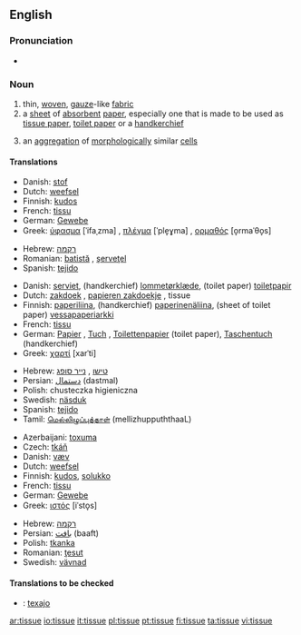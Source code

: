 ==English==

===Pronunciation===
*{{audio|en-us-tissue.ogg|Audio (US)}}

===Noun===
{{en-noun}}

# thin, [[woven]], [[gauze]]-like [[fabric]]
# a [[sheet]] of [[absorbent]] [[paper]], especially one that is made to be used as [[tissue paper]], [[toilet paper]] or a [[handkerchief]]
# {{biology}} an [[aggregation]] of [[morphological]]ly similar [[cell]]s

====Translations====
{{trans-top|woven fabric}}
*Danish: [[stof]]
*Dutch: [[weefsel]] {{n}}
*Finnish: [[kudos]]
*French: [[tissu]] {{m}}
*German: [[Gewebe]] {{n}}
*Greek: [[ύφασμα]] [ˈifaˌzma] {{n}}, [[πλέγμα]] [ˈple̞ɣma] {{n}}, [[ορμαθός]] [o̞rmaˈθo̞s] {{m}}
{{trans-mid}}
*Hebrew: [[רקמה]] {{f}}
*Romanian: [[batistă]] {{f}}, [[şerveţel]] {{n}}
*Spanish: [[tejido]] {{m}}
{{trans-bottom}}

{{trans-top|a sheet of absorbent paper}}
*Danish: [[serviet]], (handkerchief) [[lommetørklæde]], (toilet paper) [[toiletpapir]]
*Dutch: [[zakdoek]] {{m}}, [[papieren zakdoekje]] {{n}}, tissue {{m}}
*Finnish: [[paperiliina]], (handkerchief) [[paperinenäliina]], (sheet of toilet paper) [[vessapaperiarkki]]
*French: [[tissu]] {{m}}
*German: [[Papier]] {{n}}, [[Tuch]] {{n}}, [[Toilettenpapier]] {{n}} (toilet paper), [[Taschentuch]] {{n}} (handkerchief)
*Greek: [[χαρτί]] [xarˈti] {{n}}
{{trans-mid}}
*Hebrew: [[טישו]] {{m}}, [[נייר סופג]] {{m}}
*Persian: [[دستمال]] (dastmal)
*Polish: chusteczka higieniczna {{f}}
*Swedish: [[näsduk]] {{c}}
*Spanish: [[tejido]] {{m}}
*Tamil: [[மெல்லிழுப்புத்தாள் ]] (mellizhuppuththaaL)
{{trans-bottom}}

{{trans-top|(''biology'')}}
*Azerbaijani: [[toxuma]]
*Czech: [[tkáň]] {{f}}
*Danish: [[væv]] {{n}}
*Dutch: [[weefsel]] {{n}}
*Finnish: [[kudos]], [[solukko]]
*French: [[tissu]] {{m}}
*German: [[Gewebe]] {{n}}
*Greek: [[ιστός]] [iˈsto̞s] {{m}}
{{trans-mid}}
*Hebrew: [[רקמה]] {{f}}
*Persian: [[بافت]] (baaft)
*Polish: [[tkanka]] {{f}}
*Romanian: [[ţesut]] {{n}}
*Swedish: [[vävnad]] {{c}}
{{trans-bottom}}

====Translations to be checked====
{{checktrans}}
*{{ttbc|Ido}}: [[texajo]]

[[ar:tissue]]
[[io:tissue]]
[[it:tissue]]
[[pl:tissue]]
[[pt:tissue]]
[[fi:tissue]]
[[ta:tissue]]
[[vi:tissue]]